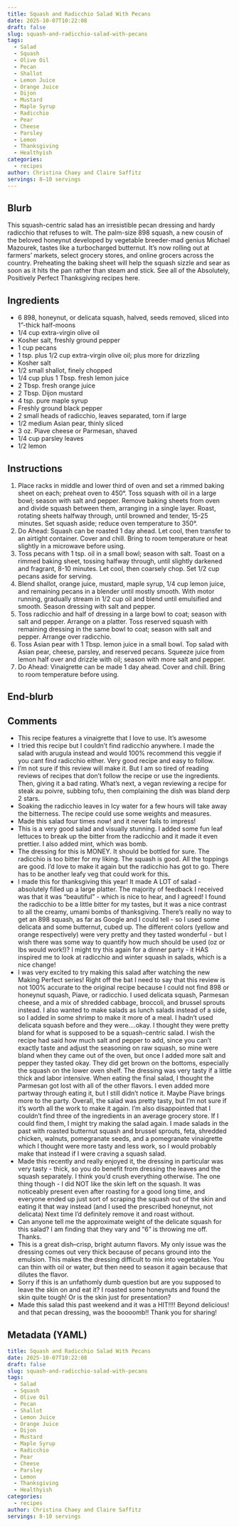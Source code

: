 ```yaml
---
title: Squash and Radicchio Salad With Pecans
date: 2025-10-07T10:22:08
draft: false
slug: squash-and-radicchio-salad-with-pecans
tags:
  - Salad
  - Squash
  - Olive Oil
  - Pecan
  - Shallot
  - Lemon Juice
  - Orange Juice
  - Dijon
  - Mustard
  - Maple Syrup
  - Radicchio
  - Pear
  - Cheese
  - Parsley
  - Lemon
  - Thanksgiving
  - Healthyish
categories:
  - recipes
author: Christina Chaey and Claire Saffitz
servings: 8–10 servings
---
```

## Blurb

This squash-centric salad has an irresistible pecan dressing and hardy radicchio that refuses to wilt. The palm-size 898 squash, a new cousin of the beloved honeynut developed by vegetable breeder-mad genius Michael Mazourek, tastes like a turbocharged butternut. It's now rolling out at farmers' markets, select grocery stores, and online grocers across the country. Preheating the baking sheet will help the squash sizzle and sear as soon as it hits the pan rather than steam and stick. See all of the Absolutely, Positively Perfect Thanksgiving recipes here.

## Ingredients

- 6 898, honeynut, or delicata squash, halved, seeds removed, sliced into 1"-thick half-moons
- 1/4 cup extra-virgin olive oil
- Kosher salt, freshly ground pepper
- 1 cup pecans
- 1 tsp. plus 1/2 cup extra-virgin olive oil; plus more for drizzling
- Kosher salt
- 1/2 small shallot, finely chopped
- 1/4 cup plus 1 Tbsp. fresh lemon juice
- 2 Tbsp. fresh orange juice
- 2 Tbsp. Dijon mustard
- 4 tsp. pure maple syrup
- Freshly ground black pepper
- 2 small heads of radicchio, leaves separated, torn if large
- 1/2 medium Asian pear, thinly sliced
- 3 oz. Piave cheese or Parmesan, shaved
- 1/4 cup parsley leaves
- 1/2 lemon

## Instructions

1. Place racks in middle and lower third of oven and set a rimmed baking sheet on each; preheat oven to 450°. Toss squash with oil in a large bowl; season with salt and pepper. Remove baking sheets from oven and divide squash between them, arranging in a single layer. Roast, rotating sheets halfway through, until browned and tender, 15-25 minutes. Set squash aside; reduce oven temperature to 350°.
2. Do Ahead: Squash can be roasted 1 day ahead. Let cool, then transfer to an airtight container. Cover and chill. Bring to room temperature or heat slightly in a microwave before using.
3. Toss pecans with 1 tsp. oil in a small bowl; season with salt. Toast on a rimmed baking sheet, tossing halfway through, until slightly darkened and fragrant, 8-10 minutes. Let cool, then coarsely chop. Set 1/2 cup pecans aside for serving.
4. Blend shallot, orange juice, mustard, maple syrup, 1/4 cup lemon juice, and remaining pecans in a blender until mostly smooth. With motor running, gradually stream in 1/2 cup oil and blend until emulsified and smooth. Season dressing with salt and pepper.
5. Toss radicchio and half of dressing in a large bowl to coat; season with salt and pepper. Arrange on a platter. Toss reserved squash with remaining dressing in the same bowl to coat; season with salt and pepper. Arrange over radicchio.
6. Toss Asian pear with 1 Tbsp. lemon juice in a small bowl. Top salad with Asian pear, cheese, parsley, and reserved pecans. Squeeze juice from lemon half over and drizzle with oil; season with more salt and pepper.
7. Do Ahead: Vinaigrette can be made 1 day ahead. Cover and chill. Bring to room temperature before using.

## End-blurb



## Comments

- This recipe features a vinaigrette that I love to use. It's awesome
- I tried this recipe but I couldn't find radicchio anywhere. I made the salad with arugula instead and would 100% recommend this veggie if you cant find radicchio either. Very good recipe and easy to follow.
- I'm not sure if this review will make it. But I am so tired of reading reviews of recipes that don't follow the recipe or use the ingredients. Then, giving it a bad rating. What's next, a vegan reviewing a recipe for steak au poivre, subbing tofu, then complaining the dish was bland derp 2 stars.
- Soaking the radicchio leaves in Icy water for a few hours will take away the bitterness. The recipe could use some weights and measures.
- Made this salad four times now! and it never fails to impress!
- This is a very good salad and visually stunning. I added some fun leaf lettuces to break up the bitter from the radicchio and it made it even prettier. I also added mint, which was bomb.
- The dressing for this is MONEY. It should be bottled for sure. The radicchio is too bitter for my liking. The squash is good. All the toppings are good. I'd love to make it again but the radicchio has got to go. There has to be another leafy veg that could work for this.
- I made this for thanksgiving this year! It made A LOT of salad - absolutely filled up a large platter. The majority of feedback I received was that it was "beautiful" - which is nice to hear, and I agreed! I found the radicchio to be a little bitter for my tastes, but it was a nice contrast to all the creamy, umami bombs of thanksgiving. There's really no way to get an 898 squash, as far as Google and I could tell - so I used some delicata and some butternut, cubed up. The different colors (yellow and orange respectively) were very pretty and they tasted wonderful - but I wish there was some way to quantify how much should be used (oz or lbs would work!)? I might try this again for a dinner party - it HAS inspired me to look at radicchio and winter squash in salads, which is a nice change!
- I was very excited to try making this salad after watching the new Making Perfect series! Right off the bat I need to say that this review is not 100% accurate to the original recipe because I could not find 898 or honeynut squash, Piave, or radicchio. I used delicata squash, Parmesan cheese, and a mix of shredded cabbage, broccoli, and brussel sprouts instead. I also wanted to make salads as lunch salads instead of a side, so I added in some shrimp to make it more of a meal. I hadn't used delicata squash before and they were....okay. I thought they were pretty bland for what is supposed to be a squash-centric salad. I wish the recipe had said how much salt and pepper to add, since you can't exactly taste and adjust the seasoning on raw squash, so mine were bland when they came out of the oven, but once I added more salt and pepper they tasted okay. They did get brown on the bottoms, especially the squash on the lower oven shelf. The dressing was very tasty if a little thick and labor intensive. When eating the final salad, I thought the Parmesan got lost with all of the other flavors. I even added more partway through eating it, but I still didn't notice it. Maybe Piave brings more to the party. Overall, the salad was pretty tasty, but I'm not sure if it's worth all the work to make it again. I'm also disappointed that I couldn't find three of the ingredients in an average grocery store. If I could find them, I might try making the salad again. I made salads in the past with roasted butternut squash and brussel sprouts, feta, shredded chicken, walnuts, pomegranate seeds, and a pomegranate vinaigrette which I thought were more tasty and less work, so I would probably make that instead if I were craving a squash salad.
- Made this recently and really enjoyed it, the dressing in particular was very tasty - thick, so you do benefit from dressing the leaves and the squash separately. I think you'd crush everything otherwise. The one thing though - I did NOT like the skin left on the squash. It was noticeably present even after roasting for a good long time, and everyone ended up just sort of scraping the squash out of the skin and eating it that way instead (and I used the prescribed honeynut, not delicata) Next time I'd definitely remove it and roast without.
- Can anyone tell me the approximate weight of the delicate squash for this salad? I am finding that they vary and "6" is throwing me off. Thanks.
- This is a great dish--crisp, bright autumn flavors. My only issue was the dressing comes out very thick because of pecans ground into the emulsion. This makes the dressing difficult to mix into vegetables. You can thin with oil or water, but then need to season it again because that dilutes the flavor.
- Sorry if this is an unfathomly dumb question but are you supposed to leave the skin on and eat it? I roasted some honeynuts and found the skin quite tough! Or is the skin just for presentation?
- Made this salad this past weekend and it was a HIT!!!! Beyond delicious! and that pecan dressing, was the boooomb!! Thank you for sharing!


## Metadata (YAML)

```yaml
title: Squash and Radicchio Salad With Pecans
date: 2025-10-07T10:22:08
draft: false
slug: squash-and-radicchio-salad-with-pecans
tags:
  - Salad
  - Squash
  - Olive Oil
  - Pecan
  - Shallot
  - Lemon Juice
  - Orange Juice
  - Dijon
  - Mustard
  - Maple Syrup
  - Radicchio
  - Pear
  - Cheese
  - Parsley
  - Lemon
  - Thanksgiving
  - Healthyish
categories:
  - recipes
author: Christina Chaey and Claire Saffitz
servings: 8-10 servings
```
